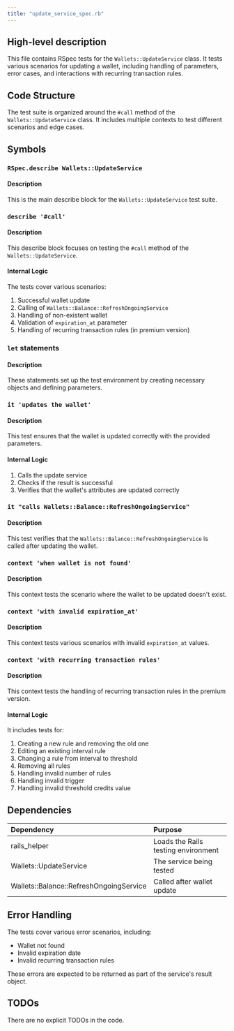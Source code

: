 ```yaml
---
title: "update_service_spec.rb"
---
```


## High-level description
This file contains RSpec tests for the `Wallets::UpdateService` class. It tests various scenarios for updating a wallet, including handling of parameters, error cases, and interactions with recurring transaction rules.

## Code Structure
The test suite is organized around the `#call` method of the `Wallets::UpdateService` class. It includes multiple contexts to test different scenarios and edge cases.

## Symbols

### `RSpec.describe Wallets::UpdateService`
#### Description
This is the main describe block for the `Wallets::UpdateService` test suite.

### `describe '#call'`
#### Description
This describe block focuses on testing the `#call` method of the `Wallets::UpdateService`.

#### Internal Logic
The tests cover various scenarios:
1. Successful wallet update
2. Calling of `Wallets::Balance::RefreshOngoingService`
3. Handling of non-existent wallet
4. Validation of `expiration_at` parameter
5. Handling of recurring transaction rules (in premium version)

### `let` statements
#### Description
These statements set up the test environment by creating necessary objects and defining parameters.

### `it 'updates the wallet'`
#### Description
This test ensures that the wallet is updated correctly with the provided parameters.

#### Internal Logic
1. Calls the update service
2. Checks if the result is successful
3. Verifies that the wallet's attributes are updated correctly

### `it "calls Wallets::Balance::RefreshOngoingService"`
#### Description
This test verifies that the `Wallets::Balance::RefreshOngoingService` is called after updating the wallet.

### `context 'when wallet is not found'`
#### Description
This context tests the scenario where the wallet to be updated doesn't exist.

### `context 'with invalid expiration_at'`
#### Description
This context tests various scenarios with invalid `expiration_at` values.

### `context 'with recurring transaction rules'`
#### Description
This context tests the handling of recurring transaction rules in the premium version.

#### Internal Logic
It includes tests for:
1. Creating a new rule and removing the old one
2. Editing an existing interval rule
3. Changing a rule from interval to threshold
4. Removing all rules
5. Handling invalid number of rules
6. Handling invalid trigger
7. Handling invalid threshold credits value

## Dependencies
| Dependency | Purpose |
|:-----------|:--------|
| rails_helper | Loads the Rails testing environment |
| Wallets::UpdateService | The service being tested |
| Wallets::Balance::RefreshOngoingService | Called after wallet update |

## Error Handling
The tests cover various error scenarios, including:
- Wallet not found
- Invalid expiration date
- Invalid recurring transaction rules

These errors are expected to be returned as part of the service's result object.

## TODOs
There are no explicit TODOs in the code.